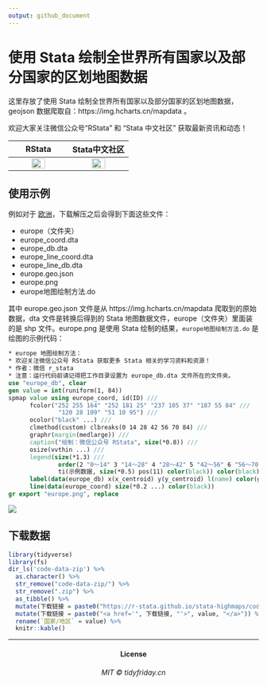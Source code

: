 ```yaml
---
output: github_document
---
```


# 使用 Stata 绘制全世界所有国家以及部分国家的区划地图数据

这里存放了使用 Stata 绘制全世界所有国家以及部分国家的区划地图数据，geojson 数据爬取自：https://img.hcharts.cn/mapdata 。

欢迎大家关注微信公众号“RStata” 和 “Stata 中文社区” 获取最新资讯和动态！

 RStata | Stata中文社区
:-:|:-:
<img src="https://mdniceczx.oss-cn-beijing.aliyuncs.com/image_20201120143454.png" width="50%"/> | <img src="https://mdniceczx.oss-cn-beijing.aliyuncs.com/image_20201120143508.png" width="50%"/>

## 使用示例

例如对于 [欧洲](https://czxa.github.io/code-data-zip/%E6%AC%A7%E6%B4%B2.zip)，下载解压之后会得到下面这些文件：

+ europe（文件夹）
+ europe_coord.dta
+ europe_db.dta
+ europe_line_coord.dta
+ europe_line_db.dta
+ europe.geo.json
+ europe.png
+ europe地图绘制方法.do

其中 europe.geo.json 文件是从 https://img.hcharts.cn/mapdata 爬取到的原始数据，dta 文件是转换后得到的 Stata 地图数据文件，europe（文件夹）里面装的是 shp 文件。europe.png 是使用 Stata 绘制的结果，`europe地图绘制方法.do` 是绘图的示例代码：

```stata
* europe 地图绘制方法：
* 欢迎关注微信公众号 RStata 获取更多 Stata 相关的学习资料和资源！
* 作者：微信 r_stata
* 注意：运行代码前请记得把工作目录设置为 europe_db.dta 文件所在的文件夹。
use "europe_db", clear 
gen value = int(runiform(1, 84))
spmap value using europe_coord, id(ID) ///
      fcolor("252 255 164" "252 181 25" "237 105 37" "187 55 84" ///
              "120 28 109" "51 10 95") ///
      ocolor("black" ...) ///
      clmethod(custom) clbreaks(0 14 28 42 56 70 84) /// 
      graphr(margin(medlarge)) ///
      caption("绘制：微信公众号 RStata", size(*0.8)) ///
      osize(vvthin ...) ///
      legend(size(*1.3) ///
              order(2 "0～14" 3 "14～28" 4 "28～42" 5 "42～56" 6 "56～70" 7 "70～84") ///
              ti(示例数据, size(*0.5) pos(11) color(black)) color(black)) ///
      label(data(europe_db) x(x_centroid) y(y_centroid) l(name) color(gs10) size(*0.8 ...)) ///
      line(data(europe_coord) size(*0.2 ...) color(black))
gr export "europe.png", replace
```

![](https://mdniceczx.oss-cn-beijing.aliyuncs.com/image_20201124114414.png)

## 下载数据

```r
library(tidyverse)
library(fs)
dir_ls('code-data-zip') %>% 
  as.character() %>% 
  str_remove("code-data-zip/") %>% 
  str_remove(".zip") %>% 
  as_tibble() %>% 
  mutate(下载链接 = paste0("https://r-stata.github.io/stata-highmaps/code-data-zip/", value, ".zip")) %>% 
  mutate(下载链接 = paste0("<a href='", 下载链接, "'>", value, "</a>")) %>% 
  rename(`国家/地区` = value) %>% 
  knitr::kable()
```

------------

<h4 align="center">License</h4>
<h6 align="center">MIT © tidyfriday.cn</h6>
